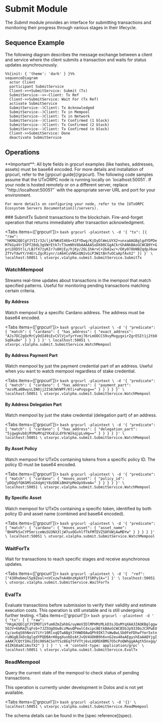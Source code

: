 
# Submit Module

The _Submit_ module provides an interface for submitting transactions and monitoring their progress through various stages in their lifecycle.

## Sequence Example

The following diagram describes the message exchange between a client and service where the client submits a transaction and waits for status updates asynchrounously.

```mermaid
%%{init: { 'theme': 'dark' } }%%
sequenceDiagram
  actor Client
  participant SubmitService
  Client->>+SubmitService: Submit (Tx)
  SubmitService-->>-Client: Tx Ref
  Client->>SubmitService: Wait For (Tx Ref)
  activate SubmitService
  SubmitService--)Client: Tx Acknowledged
  SubmitService--)Client: Tx in Mempool
  SubmitService--)Client: Tx in Network
  SubmitService--)Client: Tx Confirmed (1 block)
  SubmitService--)Client: Tx Confirmed (2 block)
  SubmitService--)Client: Tx Confirmed (n block)
  Client->>SubmitService: Done
  deactivate SubmitService
```

## Operations

<Callout type="info">
  **Important**: All byte fields in grpcurl examples (like hashes, addresses, assets) must be base64 encoded.
  For more details and installation of grpcurl, refer to the [grpcurl guide](/grpcurl).
</Callout>

<Callout type="note">
    The following code samples assume that the UTxORPC node is running locally on `localhost:50051`. If your node is hosted remotely or on a different server, replace `"http://localhost:50051"` with the appropriate server URL and port for your environment. 
    
    For more details on configuring your node, refer to the [UTxORPC Ecosystem Servers Documentation](/servers).
</Callout>
### SubmitTx
Submit transactions to the blockchain. Fire-and-forget operation that returns immediately after transaction acknowledgment.

<Tabs items={['grpcurl']}>
  <Tab>
    ```bash
    grpcurl -plaintext \
      -d '{
        "tx": [{
          "raw": "hKMA2QECgYJYIIr32cljAfWKdI46b+X1FYDwg/KjDyDlWeLUYX2+unxaAAGBglgdYDPDeM7kGy4VrISPf28dL3gVWrEtk7cT3omNhV8bAAAAASoDX08CGgACkrGhANkBAoGCWCB0Y+GprLDXD5tlL/LBJfX7zyKIr7u8HjEy/hjKy/26L1hArvC+2bA1w/+/EKy078bNBZqdpJ6uwZfYvTdwYY/V4ErLZgcRiynr/zA64CuVWGxQN2vGiP3W1tBnfuOCaApfAvX2"
        }]
      }' \
      localhost:50051 \
      utxorpc.v1alpha.submit.SubmitService.SubmitTx
    ```
  </Tab>
</Tabs>

### WatchMempool
Streams real-time updates about transactions in the mempool that match specified patterns. Useful for monitoring pending transactions matching certain criteria.

#### By Address
Watch mempool by a specific Cardano address. The address must be base64 encoded.

<Tabs items={['grpcurl']}>
  <Tab>
    ```bash
    grpcurl -plaintext \
      -d '{
        "predicate": {
          "match": {
            "cardano": {
              "has_address": {
                "exact_address": "AJs7DC2gQcMrCyDdI49iEvCVlVjxfyrYvmj76rLmODCCS9vyMxgygxirZgrESIt1j2tbOSqOku8e"
              }
            }
          }
        }
      }' \
      localhost:50051 \
      utxorpc.v1alpha.submit.SubmitService.WatchMempool
    ```
  </Tab>
</Tabs>

#### By Address Payment Part
Watch mempool by just the payment credential part of an address. Useful when you want to watcb mempool regardless of stake credential.

<Tabs items={['grpcurl']}>
  <Tab>
    ```bash
    grpcurl -plaintext \
      -d '{
        "predicate": {
          "match": {
            "cardano": {
              "has_address": {
                "payment_part": "mzsMLaBBwysLIN0jj2IS8JWVWPF/Kti+aPvqsg=="
              }
            }
          }
        }
      }' \
      localhost:50051 \
      utxorpc.v1alpha.submit.SubmitService.WatchMempool
    ```
  </Tab>
</Tabs>

#### By Address Delegation Part
Watch mempool by just the stake credential (delegation part) of an address. 

<Tabs items={['grpcurl']}>
  <Tab>
    ```bash
    grpcurl -plaintext \
      -d '{
        "predicate": {
          "match": {
            "cardano": {
              "has_address": {
                "delegation_part": "5jgwgkvb8jMYMoMYq2YKxEiLdY9rWzkqjpLvHg=="
              }
            }
          }
        }
      }' \
      localhost:50051 \
      utxorpc.v1alpha.submit.SubmitService.WatchMempool
    ```
  </Tab>
</Tabs>

#### By Asset Policy
Watch mempool for UTxOs containing tokens from a specific policy ID. The policy ID must be base64 encoded.

<Tabs items={['grpcurl']}>
  <Tab>
    ```bash
    grpcurl -plaintext \
      -d '{
        "predicate": {
          "match": {
            "cardano": {
              "moves_asset": {
                "policy_id": "pDQq5fQKGM5sGXdgHjY8zDDKiBH4YpMeOpV8vmA="
              }
            }
          }
        }
      }' \
      localhost:50051 \
      utxorpc.v1alpha.submit.SubmitService.WatchMempool
    ```
  </Tab>
</Tabs>

#### By Specific Asset
Watch mempool for UTxOs containing a specific token, identified by both policy ID and asset name (combined and base64 encoded).

<Tabs items={['grpcurl']}>
  <Tab>
    ```bash
    grpcurl -plaintext \
      -d '{
        "predicate": {
          "match": {
            "cardano": {
              "moves_asset": {
                "asset_name": "BH4PkSxCYP5mriceWuSU3NX3ljW7uxOGvhlfTkFMTEVZS0FUWjAwMDYw"
              }
            }
          }
        }
      }' \
      localhost:50051 \
      utxorpc.v1alpha.submit.SubmitService.WatchMempool
    ```
  </Tab>
</Tabs>

### WaitForTx
Wait for transactions to reach specific stages and receive asynchronous updates.

<Tabs items={['grpcurl']}>
  <Tab>
    ```bash
    grpcurl -plaintext \
      -d '{ 
        "ref": ["43Ohebmol5p9Zeal+nVCxzw7nA40nzKpkXfIfSRPy1k="]
      }' \
      localhost:50051 \
      utxorpc.v1alpha.submit.SubmitService.WaitForTx
    ```
  </Tab>
</Tabs>

### EvalTx
Evaluate transactions before submission to verify their validity and estimate execution costs.
<Callout type="warning">
  This operation is still unstable and is still undergoing further testing.
</Callout>
<Tabs items={['grpcurl']}>
  <Tab>
    ```bash
    grpcurl --plaintext -d '                                             
      {
        "tx": [
          {
            "raw": "hKgA2QECgYJYIMOTiVfum0ZmZahbG/uyWeVIDlMPHMzMLkD3sJQuMYqXAA3ZAQKBglggw5OJV+6bRmZlqFsb+7JZ5UgOUw8czMwuQPewlC4xipcBEtkBAoGCWCB5bJp9330oJCXPwEUCy/av6qS6hNesV7iYr10RlxqQTwABgYJYHWD0AwQPh9IKl7sWw8wLSb0FeFDhwfYer5xtnruNGgBJkDcQglgdYPQDBA+H0gqXuxbDzAtJvQV4UOHB9h6vnG2eu40aAEgyshEaAAQYjgIaAAK7CQtYIHuJIOi90SACSoYtSz8Eq7tFVTtj6vLUQRDXBMG7O5cPoQWhggAAgth5nxgq/4IZKG8aACzAsfX2"
          }
        ]
      }
      ' \
      -H 'content-type: application/grpc' \
      localhost:50051 \
      utxorpc.v1alpha.submit.SubmitService.EvalTx
    ```
  </Tab>
</Tabs>

### ReadMempool
Query the current state of the mempool to check status of pending transactions.

<Callout type="warning">
  This operation is currently under development in Dolos and is not yet available.
</Callout>

<Tabs items={['grpcurl']}>
  <Tab>
    ```bash
    grpcurl -plaintext \
      -d '{}' \
      localhost:50051 \
      utxorpc.v1alpha.submit.SubmitService.ReadMempool
    ```
  </Tab>
</Tabs>

<Callout type="info">
  The schema details can be found in the [spec reference](spec).
</Callout>